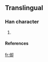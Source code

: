 ==Translingual==

===Han character===
{{Han char|rn=|rad=人|as=07|sn=9|four=|canj=人土戈中 (OGIL)}}

# {{defn|Han}}

====References====
{{Han ref|kx=0106.041|dkj=|dj=|hdz=10156.141|uh=3462|ud=13410|bh=|bd=}}



[[fr:㑢]]